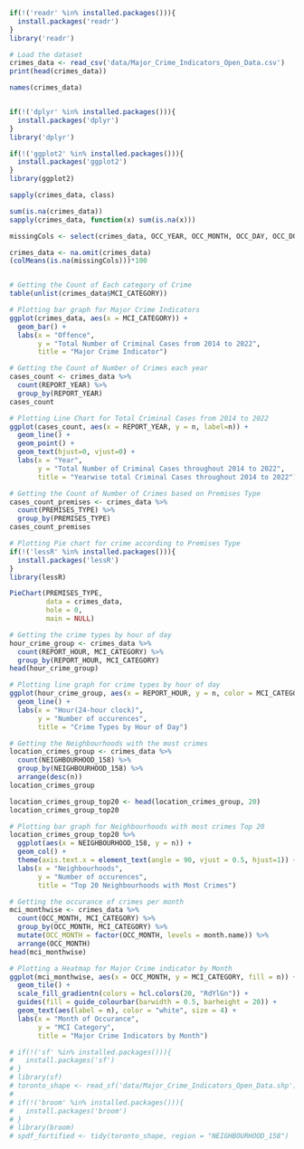```r
if(!('readr' %in% installed.packages())){
  install.packages('readr')
}
library('readr')

# Load the dataset
crimes_data <- read_csv('data/Major_Crime_Indicators_Open_Data.csv')
print(head(crimes_data))

names(crimes_data)


if(!('dplyr' %in% installed.packages())){
  install.packages('dplyr')
}
library('dplyr')

if(!('ggplot2' %in% installed.packages())){
  install.packages('ggplot2')
}
library(ggplot2)

sapply(crimes_data, class)

sum(is.na(crimes_data))
sapply(crimes_data, function(x) sum(is.na(x)))

missingCols <- select(crimes_data, OCC_YEAR, OCC_MONTH, OCC_DAY, OCC_DOY, OCC_DOW)

crimes_data <- na.omit(crimes_data)
(colMeans(is.na(missingCols)))*100


# Getting the Count of Each category of Crime
table(unlist(crimes_data$MCI_CATEGORY))

# Plotting bar graph for Major Crime Indicators
ggplot(crimes_data, aes(x = MCI_CATEGORY)) +
  geom_bar() +
  labs(x = "Offence", 
       y = "Total Number of Criminal Cases from 2014 to 2022", 
       title = "Major Crime Indicator")

# Getting the Count of Number of Crimes each year
cases_count <- crimes_data %>% 
  count(REPORT_YEAR) %>%
  group_by(REPORT_YEAR)
cases_count

# Plotting Line Chart for Total Criminal Cases from 2014 to 2022
ggplot(cases_count, aes(x = REPORT_YEAR, y = n, label=n)) +
  geom_line() +
  geom_point() +
  geom_text(hjust=0, vjust=0) +
  labs(x = "Year", 
       y = "Total Number of Criminal Cases throughout 2014 to 2022", 
       title = "Yearwise total Criminal Cases throughout 2014 to 2022")

# Getting the Count of Number of Crimes based on Premises Type
cases_count_premises <- crimes_data %>% 
  count(PREMISES_TYPE) %>%
  group_by(PREMISES_TYPE)
cases_count_premises

# Plotting Pie chart for crime according to Premises Type
if(!('lessR' %in% installed.packages())){
  install.packages('lessR')
}
library(lessR)

PieChart(PREMISES_TYPE, 
         data = crimes_data,
         hole = 0,
         main = NULL)

# Getting the crime types by hour of day
hour_crime_group <- crimes_data %>% 
  count(REPORT_HOUR, MCI_CATEGORY) %>%
  group_by(REPORT_HOUR, MCI_CATEGORY)
head(hour_crime_group)

# Plotting line graph for crime types by hour of day
ggplot(hour_crime_group, aes(x = REPORT_HOUR, y = n, color = MCI_CATEGORY)) +
  geom_line() +
  labs(x = "Hour(24-hour clock)", 
       y = "Number of occurences", 
       title = "Crime Types by Hour of Day")

# Getting the Neighbourhoods with the most crimes
location_crimes_group <- crimes_data %>% 
  count(NEIGHBOURHOOD_158) %>%
  group_by(NEIGHBOURHOOD_158) %>%
  arrange(desc(n))
location_crimes_group

location_crimes_group_top20 <- head(location_crimes_group, 20)
location_crimes_group_top20

# Plotting bar graph for Neighbourhoods with most crimes Top 20
location_crimes_group_top20 %>%
  ggplot(aes(x = NEIGHBOURHOOD_158, y = n)) +
  geom_col() +
  theme(axis.text.x = element_text(angle = 90, vjust = 0.5, hjust=1)) +
  labs(x = "Neighbourhoods", 
       y = "Number of occurences", 
       title = "Top 20 Neighbourhoods with Most Crimes")

# Getting the occurance of crimes per month
mci_monthwise <- crimes_data %>% 
  count(OCC_MONTH, MCI_CATEGORY) %>%
  group_by(OCC_MONTH, MCI_CATEGORY) %>%
  mutate(OCC_MONTH = factor(OCC_MONTH, levels = month.name)) %>%
  arrange(OCC_MONTH)
head(mci_monthwise)

# Plotting a Heatmap for Major Crime indicator by Month
ggplot(mci_monthwise, aes(x = OCC_MONTH, y = MCI_CATEGORY, fill = n)) +
  geom_tile() +
  scale_fill_gradientn(colors = hcl.colors(20, "RdYlGn")) +
  guides(fill = guide_colourbar(barwidth = 0.5, barheight = 20)) +
  geom_text(aes(label = n), color = "white", size = 4) +
  labs(x = "Month of Occurance", 
       y = "MCI Category",
       title = "Major Crime Indicators by Month")

# if(!('sf' %in% installed.packages())){
#   install.packages('sf')
# }
# library(sf)
# toronto_shape <- read_sf('data/Major_Crime_Indicators_Open_Data.shp')
# 
# if(!('broom' %in% installed.packages())){
#   install.packages('broom')
# }
# library(broom)
# spdf_fortified <- tidy(toronto_shape, region = "NEIGHBOURHOOD_158")
```
